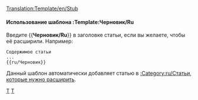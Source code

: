 <noinclude>[[Translation:Template/en/Stub]]</noinclude><noinclude></noinclude>{{en/Ambox| type  = notice
| image = en/StubIcon.png
| text  = <strong>Черновик</strong><br>Данная статья черновая. Пожалуйста, если вы можете, [{{fullurl:{{NAMESPACE}}:{{PAGENAME}}|action=edit}} расширьте её].
}}<includeonly>{{{1|[[Category:ru/Статьи, которые нужно расширить]]}}}</includeonly><noinclude>

====Использование шаблона :Template:Черновик/Ru====
Введите <nowiki>{{</nowiki>'''Черновик/Ru'''<nowiki>}}</nowiki> в заголовке статьи, если вы желаете, чтобы её расширили.
Например:
<pre>
Содержимое статьи
...
{{ru/Черновик}}
</pre>

Данный шаблон автоматически добавляет статью в [[:Category:ru/Статьи, которые нужно расширить]].

[[Category:ru/Шаблоны|T]][[Category:ru/Окна сообщений|T]]</noinclude>